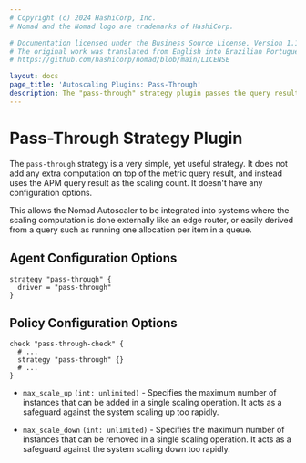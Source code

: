 ```yaml
---
# Copyright (c) 2024 HashiCorp, Inc.
# Nomad and the Nomad logo are trademarks of HashiCorp.

# Documentation licensed under the Business Source License, Version 1.1.
# The original work was translated from English into Brazilian Portuguese.
# https://github.com/hashicorp/nomad/blob/main/LICENSE

layout: docs
page_title: 'Autoscaling Plugins: Pass-Through'
description: The "pass-through" strategy plugin passes the query result directly to the target.
---
```


# Pass-Through Strategy Plugin

The `pass-through` strategy is a very simple, yet useful strategy. It does not
add any extra computation on top of the metric query result, and instead uses
the APM query result as the scaling count. It doesn't have any configuration
options.

This allows the Nomad Autoscaler to be integrated into systems where the
scaling computation is done externally like an edge router, or easily derived
from a query such as running one allocation per item in a queue.

## Agent Configuration Options

```hcl
strategy "pass-through" {
  driver = "pass-through"
}
```

## Policy Configuration Options

```hcl
check "pass-through-check" {
  # ...
  strategy "pass-through" {}
  # ...
}
```

- `max_scale_up` `(int: unlimited)` - Specifies the maximum number of instances
  that can be added in a single scaling operation. It acts as a safeguard
  against the system scaling up too rapidly.

- `max_scale_down` `(int: unlimited)` - Specifies the maximum number of instances
  that can be removed in a single scaling operation. It acts as a safeguard
  against the system scaling down too rapidly.
